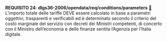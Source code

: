 ::: {#req-24 .callout-important appearance="simple" icon=false .requisito}
[**REQUISITO 24**]{.testo-rosso}: **dlgs36-2006/opendata/req/conditions/parameters** [🔗](#req-24){.link-req}<br>
L'importo totale delle tariffe DEVE essere calcolato in base a parametri oggettivi, trasparenti e verificabili ed è determinato secondo il criterio del costo marginale del servizio con decreti dei Ministri competenti, di concerto con il Ministro dell'economia e delle finanze sentita l'Agenzia per l'Italia digitale.
:::
